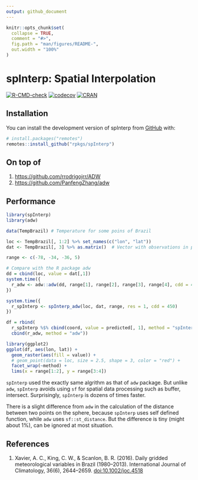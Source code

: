 ```yaml
---
output: github_document
---
```


<!-- README.md is generated from README.Rmd. Please edit that file -->

```r
knitr::opts_chunk$set(
  collapse = TRUE,
  comment = "#>",
  fig.path = "man/figures/README-",
  out.width = "100%"
)
```


# spInterp: Spatial Interpolation

<!-- badges: start -->
[![R-CMD-check](https://github.com/rpkgs/spInterp/workflows/R-CMD-check/badge.svg)](https://github.com/rpkgs/spInterp/actions)
[![codecov](https://codecov.io/gh/rpkgs/spInterp/branch/master/graph/badge.svg)](https://app.codecov.io/gh/rpkgs/spInterp)
[![CRAN](http://www.r-pkg.org/badges/version/spInterp)](https://cran.r-project.org/package=spInterp)
<!-- [![total](http://cranlogs.r-pkg.org/badges/grand-total/spInterp)](https://www.rpackages.io/package/spInterp)
[![monthly](http://cranlogs.r-pkg.org/badges/spInterp)](https://www.rpackages.io/package/spInterp) -->
<!-- badges: end -->

## Installation

You can install the development version of spInterp from [GitHub](https://github.com/) with:

``` r
# install.packages("remotes")
remotes::install_github("rpkgs/spInterp")
```

## On top of 

1. <https://github.com/rrodrigojrr/ADW>
2. <https://github.com/PanfengZhang/adw>

## Performance

```r
library(spInterp)
library(adw)

data(TempBrazil) # Temperature for some poins of Brazil

loc <- TempBrazil[, 1:2] %>% set_names(c("lon", "lat"))
dat <- TempBrazil[, 3] %>% as.matrix()  # Vector with observations in points

range <- c(-78, -34, -36, 5)

# Compare with the R package adw
dd = cbind(loc, value = dat[,1])
system.time({
  r_adw <- adw::adw(dd, range[1], range[2], range[3], range[4], cdd = 450*1e3, gridSize = 1)  
})

system.time({
  r_spInterp <- spInterp_adw(loc, dat, range, res = 1, cdd = 450)
})
```

```r
df = rbind(
  r_spInterp %$% cbind(coord, value = predicted[, 1], method = "spInterp"), 
  cbind(r_adw, method = "adw"))

library(ggplot2)
ggplot(df, aes(lon, lat)) + 
  geom_raster(aes(fill = value)) +
  # geom_point(data = loc, size = 2.5, shape = 3, color = "red") +
  facet_wrap(~method) + 
  lims(x = range[1:2], y = range[3:4])
```


`spInterp` used the exactly same algrithm as that of `adw` package. 
But unlike `adw`, `spInterp` avoids using `sf` for spatial data processing such as 
buffer, intersect. Surprisingly, `spInterp` is dozens of times faster. 

There is a slight difference from `adw` in the calculation of the distance between 
two points on the sphere, because `spInterp` uses self defined function, while 
`adw` uses `sf::st_distance`. But the difference is tiny (might about 1%), can be
ignored at most situation.

## References

1. Xavier, A. C., King, C. W., & Scanlon, B. R. (2016). Daily gridded 
   meteorological variables in Brazil (1980–2013). International Journal of
   Climatology, 36(6), 2644–2659. <doi:10.1002/joc.4518>
